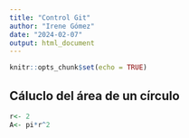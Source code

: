 ```yaml
---
title: "Control Git"
author: "Irene Gómez"
date: "2024-02-07"
output: html_document
---
```


```r
knitr::opts_chunk$set(echo = TRUE)
```

## Cáluclo del área de un círculo

```r
r<- 2
A<- pi*r^2
```


